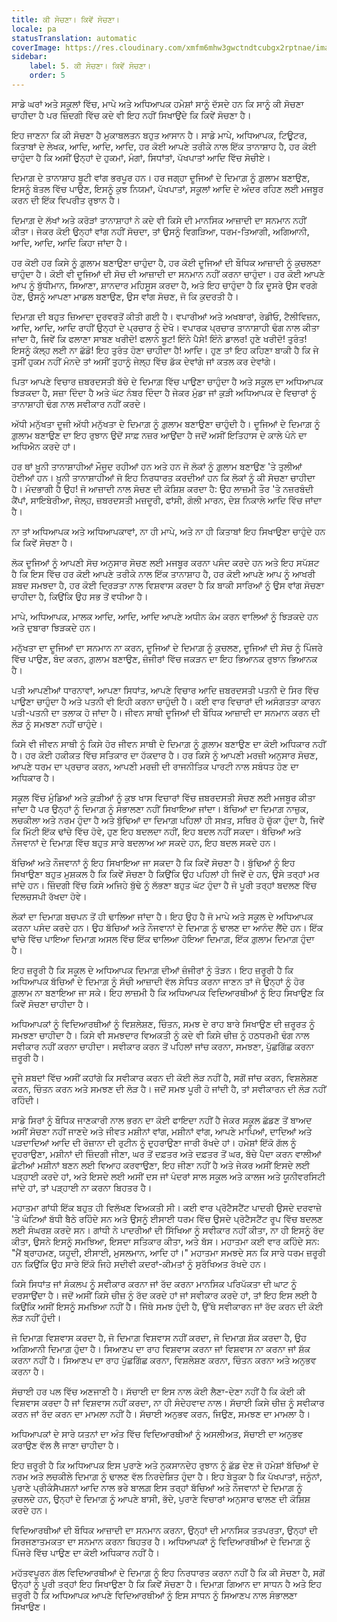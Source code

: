 ```yaml
---
title: ਕੀ ਸੋਚਣਾ। ਕਿਵੇਂ ਸੋਚਣਾ।
locale: pa
statusTranslation: automatic
coverImage: https://res.cloudinary.com/xmfm6mhw3gwctndtcubgx2rptnae/image/upload/v1740337243/small_cover_educacion_fundamental_a051170f1c.webp
sidebar:
    label: 5. ਕੀ ਸੋਚਣਾ। ਕਿਵੇਂ ਸੋਚਣਾ।
    order: 5
---
```

ਸਾਡੇ ਘਰਾਂ ਅਤੇ ਸਕੂਲਾਂ ਵਿੱਚ, ਮਾਪੇ ਅਤੇ ਅਧਿਆਪਕ ਹਮੇਸ਼ਾਂ ਸਾਨੂੰ ਦੱਸਦੇ ਹਨ ਕਿ ਸਾਨੂੰ ਕੀ ਸੋਚਣਾ ਚਾਹੀਦਾ ਹੈ ਪਰ ਜ਼ਿੰਦਗੀ ਵਿੱਚ ਕਦੇ ਵੀ ਇਹ ਨਹੀਂ ਸਿਖਾਉਂਦੇ ਕਿ ਕਿਵੇਂ ਸੋਚਣਾ ਹੈ।

ਇਹ ਜਾਣਨਾ ਕਿ ਕੀ ਸੋਚਣਾ ਹੈ ਮੁਕਾਬਲਤਨ ਬਹੁਤ ਆਸਾਨ ਹੈ। ਸਾਡੇ ਮਾਪੇ, ਅਧਿਆਪਕ, ਟਿਊਟਰ, ਕਿਤਾਬਾਂ ਦੇ ਲੇਖਕ, ਆਦਿ, ਆਦਿ, ਆਦਿ, ਹਰ ਕੋਈ ਆਪਣੇ ਤਰੀਕੇ ਨਾਲ ਇੱਕ ਤਾਨਾਸ਼ਾਹ ਹੈ, ਹਰ ਕੋਈ ਚਾਹੁੰਦਾ ਹੈ ਕਿ ਅਸੀਂ ਉਨ੍ਹਾਂ ਦੇ ਹੁਕਮਾਂ, ਮੰਗਾਂ, ਸਿਧਾਂਤਾਂ, ਪੱਖਪਾਤਾਂ ਆਦਿ ਵਿੱਚ ਸੋਚੀਏ।

ਦਿਮਾਗ਼ ਦੇ ਤਾਨਾਸ਼ਾਹ ਬੂਟੀ ਵਾਂਗ ਭਰਪੂਰ ਹਨ। ਹਰ ਜਗ੍ਹਾ ਦੂਜਿਆਂ ਦੇ ਦਿਮਾਗ਼ ਨੂੰ ਗ਼ੁਲਾਮ ਬਣਾਉਣ, ਇਸਨੂੰ ਬੋਤਲ ਵਿੱਚ ਪਾਉਣ, ਇਸਨੂੰ ਕੁਝ ਨਿਯਮਾਂ, ਪੱਖਪਾਤਾਂ, ਸਕੂਲਾਂ ਆਦਿ ਦੇ ਅੰਦਰ ਰਹਿਣ ਲਈ ਮਜਬੂਰ ਕਰਨ ਦੀ ਇੱਕ ਵਿਪਰੀਤ ਰੁਝਾਨ ਹੈ।

ਦਿਮਾਗ਼ ਦੇ ਲੱਖਾਂ ਅਤੇ ਕਰੋੜਾਂ ਤਾਨਾਸ਼ਾਹਾਂ ਨੇ ਕਦੇ ਵੀ ਕਿਸੇ ਦੀ ਮਾਨਸਿਕ ਆਜ਼ਾਦੀ ਦਾ ਸਨਮਾਨ ਨਹੀਂ ਕੀਤਾ। ਜੇਕਰ ਕੋਈ ਉਨ੍ਹਾਂ ਵਾਂਗ ਨਹੀਂ ਸੋਚਦਾ, ਤਾਂ ਉਸਨੂੰ ਵਿਗੜਿਆ, ਧਰਮ-ਤਿਆਗੀ, ਅਗਿਆਨੀ, ਆਦਿ, ਆਦਿ, ਆਦਿ ਕਿਹਾ ਜਾਂਦਾ ਹੈ।

ਹਰ ਕੋਈ ਹਰ ਕਿਸੇ ਨੂੰ ਗ਼ੁਲਾਮ ਬਣਾਉਣਾ ਚਾਹੁੰਦਾ ਹੈ, ਹਰ ਕੋਈ ਦੂਜਿਆਂ ਦੀ ਬੌਧਿਕ ਆਜ਼ਾਦੀ ਨੂੰ ਕੁਚਲਣਾ ਚਾਹੁੰਦਾ ਹੈ। ਕੋਈ ਵੀ ਦੂਜਿਆਂ ਦੀ ਸੋਚ ਦੀ ਆਜ਼ਾਦੀ ਦਾ ਸਨਮਾਨ ਨਹੀਂ ਕਰਨਾ ਚਾਹੁੰਦਾ। ਹਰ ਕੋਈ ਆਪਣੇ ਆਪ ਨੂੰ ਬੁੱਧੀਮਾਨ, ਸਿਆਣਾ, ਸ਼ਾਨਦਾਰ ਮਹਿਸੂਸ ਕਰਦਾ ਹੈ, ਅਤੇ ਇਹ ਚਾਹੁੰਦਾ ਹੈ ਕਿ ਦੂਸਰੇ ਉਸ ਵਰਗੇ ਹੋਣ, ਉਸਨੂੰ ਆਪਣਾ ਮਾਡਲ ਬਣਾਉਣ, ਉਸ ਵਾਂਗ ਸੋਚਣ, ਜੋ ਕਿ ਕੁਦਰਤੀ ਹੈ।

ਦਿਮਾਗ਼ ਦੀ ਬਹੁਤ ਜ਼ਿਆਦਾ ਦੁਰਵਰਤੋਂ ਕੀਤੀ ਗਈ ਹੈ। ਵਪਾਰੀਆਂ ਅਤੇ ਅਖਬਾਰਾਂ, ਰੇਡੀਓ, ਟੈਲੀਵਿਜ਼ਨ, ਆਦਿ, ਆਦਿ, ਆਦਿ ਰਾਹੀਂ ਉਨ੍ਹਾਂ ਦੇ ਪ੍ਰਚਾਰ ਨੂੰ ਦੇਖੋ। ਵਪਾਰਕ ਪ੍ਰਚਾਰ ਤਾਨਾਸ਼ਾਹੀ ਢੰਗ ਨਾਲ ਕੀਤਾ ਜਾਂਦਾ ਹੈ, ਜਿਵੇਂ ਕਿ ਫਲਾਣਾ ਸਾਬਣ ਖਰੀਦੋ! ਫਲਾਨੇ ਬੂਟ! ਇੰਨੇ ਪੈਸੇ! ਇੰਨੇ ਡਾਲਰ! ਹੁਣੇ ਖਰੀਦੋ! ਤੁਰੰਤ! ਇਸਨੂੰ ਕੱਲ੍ਹ ਲਈ ਨਾ ਛੱਡੋ! ਇਹ ਤੁਰੰਤ ਹੋਣਾ ਚਾਹੀਦਾ ਹੈ! ਆਦਿ। ਹੁਣ ਤਾਂ ਇਹ ਕਹਿਣਾ ਬਾਕੀ ਹੈ ਕਿ ਜੇ ਤੁਸੀਂ ਹੁਕਮ ਨਹੀਂ ਮੰਨਦੇ ਤਾਂ ਅਸੀਂ ਤੁਹਾਨੂੰ ਜੇਲ੍ਹ ਵਿੱਚ ਡੱਕ ਦੇਵਾਂਗੇ ਜਾਂ ਕਤਲ ਕਰ ਦੇਵਾਂਗੇ।

ਪਿਤਾ ਆਪਣੇ ਵਿਚਾਰ ਜ਼ਬਰਦਸਤੀ ਬੱਚੇ ਦੇ ਦਿਮਾਗ਼ ਵਿੱਚ ਪਾਉਣਾ ਚਾਹੁੰਦਾ ਹੈ ਅਤੇ ਸਕੂਲ ਦਾ ਅਧਿਆਪਕ ਝਿੜਕਦਾ ਹੈ, ਸਜ਼ਾ ਦਿੰਦਾ ਹੈ ਅਤੇ ਘੱਟ ਨੰਬਰ ਦਿੰਦਾ ਹੈ ਜੇਕਰ ਮੁੰਡਾ ਜਾਂ ਕੁੜੀ ਅਧਿਆਪਕ ਦੇ ਵਿਚਾਰਾਂ ਨੂੰ ਤਾਨਾਸ਼ਾਹੀ ਢੰਗ ਨਾਲ ਸਵੀਕਾਰ ਨਹੀਂ ਕਰਦੇ।

ਅੱਧੀ ਮਨੁੱਖਤਾ ਦੂਜੀ ਅੱਧੀ ਮਨੁੱਖਤਾ ਦੇ ਦਿਮਾਗ਼ ਨੂੰ ਗ਼ੁਲਾਮ ਬਣਾਉਣਾ ਚਾਹੁੰਦੀ ਹੈ। ਦੂਜਿਆਂ ਦੇ ਦਿਮਾਗ਼ ਨੂੰ ਗ਼ੁਲਾਮ ਬਣਾਉਣ ਦਾ ਇਹ ਰੁਝਾਨ ਉਦੋਂ ਸਾਫ਼ ਨਜ਼ਰ ਆਉਂਦਾ ਹੈ ਜਦੋਂ ਅਸੀਂ ਇਤਿਹਾਸ ਦੇ ਕਾਲੇ ਪੰਨੇ ਦਾ ਅਧਿਐਨ ਕਰਦੇ ਹਾਂ।

ਹਰ ਥਾਂ ਖ਼ੂਨੀ ਤਾਨਾਸ਼ਾਹੀਆਂ ਮੌਜੂਦ ਰਹੀਆਂ ਹਨ ਅਤੇ ਹਨ ਜੋ ਲੋਕਾਂ ਨੂੰ ਗ਼ੁਲਾਮ ਬਣਾਉਣ 'ਤੇ ਤੁਲੀਆਂ ਹੋਈਆਂ ਹਨ। ਖ਼ੂਨੀ ਤਾਨਾਸ਼ਾਹੀਆਂ ਜੋ ਇਹ ਨਿਰਧਾਰਤ ਕਰਦੀਆਂ ਹਨ ਕਿ ਲੋਕਾਂ ਨੂੰ ਕੀ ਸੋਚਣਾ ਚਾਹੀਦਾ ਹੈ। ਮੰਦਭਾਗੀ ਹੈ ਉਹ! ਜੋ ਆਜ਼ਾਦੀ ਨਾਲ ਸੋਚਣ ਦੀ ਕੋਸ਼ਿਸ਼ ਕਰਦਾ ਹੈ: ਉਹ ਲਾਜ਼ਮੀ ਤੌਰ 'ਤੇ ਨਜ਼ਰਬੰਦੀ ਕੈਂਪਾਂ, ਸਾਇਬੇਰੀਆ, ਜੇਲ੍ਹ, ਜ਼ਬਰਦਸਤੀ ਮਜ਼ਦੂਰੀ, ਫਾਂਸੀ, ਗੋਲੀ ਮਾਰਨ, ਦੇਸ਼ ਨਿਕਾਲੇ ਆਦਿ ਵਿੱਚ ਜਾਂਦਾ ਹੈ।

ਨਾ ਤਾਂ ਅਧਿਆਪਕ ਅਤੇ ਅਧਿਆਪਕਾਵਾਂ, ਨਾ ਹੀ ਮਾਪੇ, ਅਤੇ ਨਾ ਹੀ ਕਿਤਾਬਾਂ ਇਹ ਸਿਖਾਉਣਾ ਚਾਹੁੰਦੇ ਹਨ ਕਿ ਕਿਵੇਂ ਸੋਚਣਾ ਹੈ।

ਲੋਕ ਦੂਜਿਆਂ ਨੂੰ ਆਪਣੀ ਸੋਚ ਅਨੁਸਾਰ ਸੋਚਣ ਲਈ ਮਜਬੂਰ ਕਰਨਾ ਪਸੰਦ ਕਰਦੇ ਹਨ ਅਤੇ ਇਹ ਸਪੱਸ਼ਟ ਹੈ ਕਿ ਇਸ ਵਿੱਚ ਹਰ ਕੋਈ ਆਪਣੇ ਤਰੀਕੇ ਨਾਲ ਇੱਕ ਤਾਨਾਸ਼ਾਹ ਹੈ, ਹਰ ਕੋਈ ਆਪਣੇ ਆਪ ਨੂੰ ਆਖਰੀ ਸ਼ਬਦ ਸਮਝਦਾ ਹੈ, ਹਰ ਕੋਈ ਦ੍ਰਿੜਤਾ ਨਾਲ ਵਿਸ਼ਵਾਸ ਕਰਦਾ ਹੈ ਕਿ ਬਾਕੀ ਸਾਰਿਆਂ ਨੂੰ ਉਸ ਵਾਂਗ ਸੋਚਣਾ ਚਾਹੀਦਾ ਹੈ, ਕਿਉਂਕਿ ਉਹ ਸਭ ਤੋਂ ਵਧੀਆ ਹੈ।

ਮਾਪੇ, ਅਧਿਆਪਕ, ਮਾਲਕ ਆਦਿ, ਆਦਿ, ਆਦਿ ਆਪਣੇ ਅਧੀਨ ਕੰਮ ਕਰਨ ਵਾਲਿਆਂ ਨੂੰ ਝਿੜਕਦੇ ਹਨ ਅਤੇ ਦੁਬਾਰਾ ਝਿੜਕਦੇ ਹਨ।

ਮਨੁੱਖਤਾ ਦਾ ਦੂਜਿਆਂ ਦਾ ਸਨਮਾਨ ਨਾ ਕਰਨ, ਦੂਜਿਆਂ ਦੇ ਦਿਮਾਗ਼ ਨੂੰ ਕੁਚਲਣ, ਦੂਜਿਆਂ ਦੀ ਸੋਚ ਨੂੰ ਪਿੰਜਰੇ ਵਿੱਚ ਪਾਉਣ, ਬੰਦ ਕਰਨ, ਗ਼ੁਲਾਮ ਬਣਾਉਣ, ਜ਼ੰਜੀਰਾਂ ਵਿੱਚ ਜਕੜਨ ਦਾ ਇਹ ਭਿਆਨਕ ਰੁਝਾਨ ਭਿਆਨਕ ਹੈ।

ਪਤੀ ਆਪਣੀਆਂ ਧਾਰਨਾਵਾਂ, ਆਪਣਾ ਸਿਧਾਂਤ, ਆਪਣੇ ਵਿਚਾਰ ਆਦਿ ਜ਼ਬਰਦਸਤੀ ਪਤਨੀ ਦੇ ਸਿਰ ਵਿੱਚ ਪਾਉਣਾ ਚਾਹੁੰਦਾ ਹੈ ਅਤੇ ਪਤਨੀ ਵੀ ਇਹੀ ਕਰਨਾ ਚਾਹੁੰਦੀ ਹੈ। ਕਈ ਵਾਰ ਵਿਚਾਰਾਂ ਦੀ ਅਸੰਗਤਤਾ ਕਾਰਨ ਪਤੀ-ਪਤਨੀ ਦਾ ਤਲਾਕ ਹੋ ਜਾਂਦਾ ਹੈ। ਜੀਵਨ ਸਾਥੀ ਦੂਜਿਆਂ ਦੀ ਬੌਧਿਕ ਆਜ਼ਾਦੀ ਦਾ ਸਨਮਾਨ ਕਰਨ ਦੀ ਲੋੜ ਨੂੰ ਸਮਝਣਾ ਨਹੀਂ ਚਾਹੁੰਦੇ।

ਕਿਸੇ ਵੀ ਜੀਵਨ ਸਾਥੀ ਨੂੰ ਕਿਸੇ ਹੋਰ ਜੀਵਨ ਸਾਥੀ ਦੇ ਦਿਮਾਗ਼ ਨੂੰ ਗ਼ੁਲਾਮ ਬਣਾਉਣ ਦਾ ਕੋਈ ਅਧਿਕਾਰ ਨਹੀਂ ਹੈ। ਹਰ ਕੋਈ ਹਕੀਕਤ ਵਿੱਚ ਸਤਿਕਾਰ ਦਾ ਹੱਕਦਾਰ ਹੈ। ਹਰ ਕਿਸੇ ਨੂੰ ਆਪਣੀ ਮਰਜ਼ੀ ਅਨੁਸਾਰ ਸੋਚਣ, ਆਪਣੇ ਧਰਮ ਦਾ ਪ੍ਰਚਾਰ ਕਰਨ, ਆਪਣੀ ਮਰਜ਼ੀ ਦੀ ਰਾਜਨੀਤਿਕ ਪਾਰਟੀ ਨਾਲ ਸਬੰਧਤ ਹੋਣ ਦਾ ਅਧਿਕਾਰ ਹੈ।

ਸਕੂਲ ਵਿੱਚ ਮੁੰਡਿਆਂ ਅਤੇ ਕੁੜੀਆਂ ਨੂੰ ਕੁਝ ਖਾਸ ਵਿਚਾਰਾਂ ਵਿੱਚ ਜ਼ਬਰਦਸਤੀ ਸੋਚਣ ਲਈ ਮਜਬੂਰ ਕੀਤਾ ਜਾਂਦਾ ਹੈ ਪਰ ਉਨ੍ਹਾਂ ਨੂੰ ਦਿਮਾਗ਼ ਨੂੰ ਸੰਭਾਲਣਾ ਨਹੀਂ ਸਿਖਾਇਆ ਜਾਂਦਾ। ਬੱਚਿਆਂ ਦਾ ਦਿਮਾਗ਼ ਨਾਜ਼ੁਕ, ਲਚਕੀਲਾ ਅਤੇ ਨਰਮ ਹੁੰਦਾ ਹੈ ਅਤੇ ਬੁੱਢਿਆਂ ਦਾ ਦਿਮਾਗ਼ ਪਹਿਲਾਂ ਹੀ ਸਖ਼ਤ, ਸਥਿਰ ਹੋ ਚੁੱਕਾ ਹੁੰਦਾ ਹੈ, ਜਿਵੇਂ ਕਿ ਮਿੱਟੀ ਇੱਕ ਢਾਂਚੇ ਵਿੱਚ ਹੋਵੇ, ਹੁਣ ਇਹ ਬਦਲਦਾ ਨਹੀਂ, ਇਹ ਬਦਲ ਨਹੀਂ ਸਕਦਾ। ਬੱਚਿਆਂ ਅਤੇ ਨੌਜਵਾਨਾਂ ਦੇ ਦਿਮਾਗ਼ ਵਿੱਚ ਬਹੁਤ ਸਾਰੇ ਬਦਲਾਅ ਆ ਸਕਦੇ ਹਨ, ਇਹ ਬਦਲ ਸਕਦੇ ਹਨ।

ਬੱਚਿਆਂ ਅਤੇ ਨੌਜਵਾਨਾਂ ਨੂੰ ਇਹ ਸਿਖਾਇਆ ਜਾ ਸਕਦਾ ਹੈ ਕਿ ਕਿਵੇਂ ਸੋਚਣਾ ਹੈ। ਬੁੱਢਿਆਂ ਨੂੰ ਇਹ ਸਿਖਾਉਣਾ ਬਹੁਤ ਮੁਸ਼ਕਲ ਹੈ ਕਿ ਕਿਵੇਂ ਸੋਚਣਾ ਹੈ ਕਿਉਂਕਿ ਉਹ ਪਹਿਲਾਂ ਹੀ ਜਿਵੇਂ ਦੇ ਹਨ, ਉਸੇ ਤਰ੍ਹਾਂ ਮਰ ਜਾਂਦੇ ਹਨ। ਜ਼ਿੰਦਗੀ ਵਿੱਚ ਕਿਸੇ ਅਜਿਹੇ ਬੁੱਢੇ ਨੂੰ ਲੱਭਣਾ ਬਹੁਤ ਘੱਟ ਹੁੰਦਾ ਹੈ ਜੋ ਪੂਰੀ ਤਰ੍ਹਾਂ ਬਦਲਣ ਵਿੱਚ ਦਿਲਚਸਪੀ ਰੱਖਦਾ ਹੋਵੇ।

ਲੋਕਾਂ ਦਾ ਦਿਮਾਗ਼ ਬਚਪਨ ਤੋਂ ਹੀ ਢਾਲਿਆ ਜਾਂਦਾ ਹੈ। ਇਹ ਉਹ ਹੈ ਜੋ ਮਾਪੇ ਅਤੇ ਸਕੂਲ ਦੇ ਅਧਿਆਪਕ ਕਰਨਾ ਪਸੰਦ ਕਰਦੇ ਹਨ। ਉਹ ਬੱਚਿਆਂ ਅਤੇ ਨੌਜਵਾਨਾਂ ਦੇ ਦਿਮਾਗ਼ ਨੂੰ ਢਾਲਣ ਦਾ ਆਨੰਦ ਲੈਂਦੇ ਹਨ। ਇੱਕ ਢਾਂਚੇ ਵਿੱਚ ਪਾਇਆ ਦਿਮਾਗ਼ ਅਸਲ ਵਿੱਚ ਇੱਕ ਢਾਲਿਆ ਹੋਇਆ ਦਿਮਾਗ਼, ਇੱਕ ਗ਼ੁਲਾਮ ਦਿਮਾਗ਼ ਹੁੰਦਾ ਹੈ।

ਇਹ ਜ਼ਰੂਰੀ ਹੈ ਕਿ ਸਕੂਲ ਦੇ ਅਧਿਆਪਕ ਦਿਮਾਗ਼ ਦੀਆਂ ਜ਼ੰਜੀਰਾਂ ਨੂੰ ਤੋੜਨ। ਇਹ ਜ਼ਰੂਰੀ ਹੈ ਕਿ ਅਧਿਆਪਕ ਬੱਚਿਆਂ ਦੇ ਦਿਮਾਗ਼ ਨੂੰ ਸੱਚੀ ਆਜ਼ਾਦੀ ਵੱਲ ਸੇਧਿਤ ਕਰਨਾ ਜਾਣਨ ਤਾਂ ਜੋ ਉਨ੍ਹਾਂ ਨੂੰ ਹੋਰ ਗ਼ੁਲਾਮ ਨਾ ਬਣਾਇਆ ਜਾ ਸਕੇ। ਇਹ ਲਾਜ਼ਮੀ ਹੈ ਕਿ ਅਧਿਆਪਕ ਵਿਦਿਆਰਥੀਆਂ ਨੂੰ ਇਹ ਸਿਖਾਉਣ ਕਿ ਕਿਵੇਂ ਸੋਚਣਾ ਚਾਹੀਦਾ ਹੈ।

ਅਧਿਆਪਕਾਂ ਨੂੰ ਵਿਦਿਆਰਥੀਆਂ ਨੂੰ ਵਿਸ਼ਲੇਸ਼ਣ, ਚਿੰਤਨ, ਸਮਝ ਦੇ ਰਾਹ ਬਾਰੇ ਸਿਖਾਉਣ ਦੀ ਜ਼ਰੂਰਤ ਨੂੰ ਸਮਝਣਾ ਚਾਹੀਦਾ ਹੈ। ਕਿਸੇ ਵੀ ਸਮਝਦਾਰ ਵਿਅਕਤੀ ਨੂੰ ਕਦੇ ਵੀ ਕਿਸੇ ਚੀਜ਼ ਨੂੰ ਹਠਧਰਮੀ ਢੰਗ ਨਾਲ ਸਵੀਕਾਰ ਨਹੀਂ ਕਰਨਾ ਚਾਹੀਦਾ। ਸਵੀਕਾਰ ਕਰਨ ਤੋਂ ਪਹਿਲਾਂ ਜਾਂਚ ਕਰਨਾ, ਸਮਝਣਾ, ਪੁੱਛਗਿੱਛ ਕਰਨਾ ਜ਼ਰੂਰੀ ਹੈ।

ਦੂਜੇ ਸ਼ਬਦਾਂ ਵਿੱਚ ਅਸੀਂ ਕਹਾਂਗੇ ਕਿ ਸਵੀਕਾਰ ਕਰਨ ਦੀ ਕੋਈ ਲੋੜ ਨਹੀਂ ਹੈ, ਸਗੋਂ ਜਾਂਚ ਕਰਨ, ਵਿਸ਼ਲੇਸ਼ਣ ਕਰਨ, ਚਿੰਤਨ ਕਰਨ ਅਤੇ ਸਮਝਣ ਦੀ ਲੋੜ ਹੈ। ਜਦੋਂ ਸਮਝ ਪੂਰੀ ਹੋ ਜਾਂਦੀ ਹੈ, ਤਾਂ ਸਵੀਕਾਰਨ ਦੀ ਲੋੜ ਨਹੀਂ ਰਹਿੰਦੀ।

ਸਾਡੇ ਸਿਰਾਂ ਨੂੰ ਬੌਧਿਕ ਜਾਣਕਾਰੀ ਨਾਲ ਭਰਨ ਦਾ ਕੋਈ ਫਾਇਦਾ ਨਹੀਂ ਹੈ ਜੇਕਰ ਸਕੂਲ ਛੱਡਣ ਤੋਂ ਬਾਅਦ ਅਸੀਂ ਸੋਚਣਾ ਨਹੀਂ ਜਾਣਦੇ ਅਤੇ ਜੀਵਤ ਮਸ਼ੀਨਾਂ ਵਾਂਗ, ਮਸ਼ੀਨਾਂ ਵਾਂਗ, ਆਪਣੇ ਮਾਪਿਆਂ, ਦਾਦਿਆਂ ਅਤੇ ਪੜਦਾਦਿਆਂ ਆਦਿ ਦੀ ਰੋਜ਼ਾਨਾ ਦੀ ਰੁਟੀਨ ਨੂੰ ਦੁਹਰਾਉਣਾ ਜਾਰੀ ਰੱਖਦੇ ਹਾਂ। ਹਮੇਸ਼ਾਂ ਇੱਕੋ ਗੱਲ ਨੂੰ ਦੁਹਰਾਉਣਾ, ਮਸ਼ੀਨਾਂ ਦੀ ਜ਼ਿੰਦਗੀ ਜੀਣਾ, ਘਰ ਤੋਂ ਦਫ਼ਤਰ ਅਤੇ ਦਫ਼ਤਰ ਤੋਂ ਘਰ, ਬੱਚੇ ਪੈਦਾ ਕਰਨ ਵਾਲੀਆਂ ਛੋਟੀਆਂ ਮਸ਼ੀਨਾਂ ਬਣਨ ਲਈ ਵਿਆਹ ਕਰਵਾਉਣਾ, ਇਹ ਜੀਣਾ ਨਹੀਂ ਹੈ ਅਤੇ ਜੇਕਰ ਅਸੀਂ ਇਸਦੇ ਲਈ ਪੜ੍ਹਾਈ ਕਰਦੇ ਹਾਂ, ਅਤੇ ਇਸਦੇ ਲਈ ਅਸੀਂ ਦਸ ਜਾਂ ਪੰਦਰਾਂ ਸਾਲ ਸਕੂਲ ਅਤੇ ਕਾਲਜ ਅਤੇ ਯੂਨੀਵਰਸਿਟੀ ਜਾਂਦੇ ਹਾਂ, ਤਾਂ ਪੜ੍ਹਾਈ ਨਾ ਕਰਨਾ ਬਿਹਤਰ ਹੈ।

ਮਹਾਤਮਾ ਗਾਂਧੀ ਇੱਕ ਬਹੁਤ ਹੀ ਵਿਲੱਖਣ ਵਿਅਕਤੀ ਸੀ। ਕਈ ਵਾਰ ਪ੍ਰੋਟੈਸਟੈਂਟ ਪਾਦਰੀ ਉਸਦੇ ਦਰਵਾਜ਼ੇ 'ਤੇ ਘੰਟਿਆਂ ਬੱਧੀ ਬੈਠੇ ਰਹਿੰਦੇ ਸਨ ਅਤੇ ਉਸਨੂੰ ਈਸਾਈ ਧਰਮ ਵਿੱਚ ਉਸਦੇ ਪ੍ਰੋਟੈਸਟੈਂਟ ਰੂਪ ਵਿੱਚ ਬਦਲਣ ਲਈ ਸੰਘਰਸ਼ ਕਰਦੇ ਸਨ। ਗਾਂਧੀ ਨੇ ਪਾਦਰੀਆਂ ਦੀ ਸਿੱਖਿਆ ਨੂੰ ਸਵੀਕਾਰ ਨਹੀਂ ਕੀਤਾ, ਨਾ ਹੀ ਇਸਨੂੰ ਰੱਦ ਕੀਤਾ, ਉਸਨੇ ਇਸਨੂੰ ਸਮਝਿਆ, ਇਸਦਾ ਸਤਿਕਾਰ ਕੀਤਾ, ਅਤੇ ਬੱਸ। ਮਹਾਤਮਾ ਕਈ ਵਾਰ ਕਹਿੰਦੇ ਸਨ: "ਮੈਂ ਬ੍ਰਾਹਮਣ, ਯਹੂਦੀ, ਈਸਾਈ, ਮੁਸਲਮਾਨ, ਆਦਿ ਹਾਂ।" ਮਹਾਤਮਾ ਸਮਝਦੇ ਸਨ ਕਿ ਸਾਰੇ ਧਰਮ ਜ਼ਰੂਰੀ ਹਨ ਕਿਉਂਕਿ ਉਹ ਸਾਰੇ ਇੱਕੋ ਜਿਹੇ ਸਦੀਵੀ ਕਦਰਾਂ-ਕੀਮਤਾਂ ਨੂੰ ਸੁਰੱਖਿਅਤ ਰੱਖਦੇ ਹਨ।

ਕਿਸੇ ਸਿਧਾਂਤ ਜਾਂ ਸੰਕਲਪ ਨੂੰ ਸਵੀਕਾਰ ਕਰਨਾ ਜਾਂ ਰੱਦ ਕਰਨਾ ਮਾਨਸਿਕ ਪਰਿਪੱਕਤਾ ਦੀ ਘਾਟ ਨੂੰ ਦਰਸਾਉਂਦਾ ਹੈ। ਜਦੋਂ ਅਸੀਂ ਕਿਸੇ ਚੀਜ਼ ਨੂੰ ਰੱਦ ਕਰਦੇ ਹਾਂ ਜਾਂ ਸਵੀਕਾਰ ਕਰਦੇ ਹਾਂ, ਤਾਂ ਇਹ ਇਸ ਲਈ ਹੈ ਕਿਉਂਕਿ ਅਸੀਂ ਇਸਨੂੰ ਸਮਝਿਆ ਨਹੀਂ ਹੈ। ਜਿੱਥੇ ਸਮਝ ਹੁੰਦੀ ਹੈ, ਉੱਥੇ ਸਵੀਕਾਰਨ ਜਾਂ ਰੱਦ ਕਰਨ ਦੀ ਕੋਈ ਲੋੜ ਨਹੀਂ ਹੁੰਦੀ।

ਜੋ ਦਿਮਾਗ਼ ਵਿਸ਼ਵਾਸ ਕਰਦਾ ਹੈ, ਜੋ ਦਿਮਾਗ਼ ਵਿਸ਼ਵਾਸ ਨਹੀਂ ਕਰਦਾ, ਜੋ ਦਿਮਾਗ਼ ਸ਼ੱਕ ਕਰਦਾ ਹੈ, ਉਹ ਅਗਿਆਨੀ ਦਿਮਾਗ਼ ਹੁੰਦਾ ਹੈ। ਸਿਆਣਪ ਦਾ ਰਾਹ ਵਿਸ਼ਵਾਸ ਕਰਨਾ ਜਾਂ ਵਿਸ਼ਵਾਸ ਨਾ ਕਰਨਾ ਜਾਂ ਸ਼ੱਕ ਕਰਨਾ ਨਹੀਂ ਹੈ। ਸਿਆਣਪ ਦਾ ਰਾਹ ਪੁੱਛਗਿੱਛ ਕਰਨਾ, ਵਿਸ਼ਲੇਸ਼ਣ ਕਰਨਾ, ਚਿੰਤਨ ਕਰਨਾ ਅਤੇ ਅਨੁਭਵ ਕਰਨਾ ਹੈ।

ਸੱਚਾਈ ਹਰ ਪਲ ਵਿੱਚ ਅਣਜਾਣੀ ਹੈ। ਸੱਚਾਈ ਦਾ ਇਸ ਨਾਲ ਕੋਈ ਲੈਣਾ-ਦੇਣਾ ਨਹੀਂ ਹੈ ਕਿ ਕੋਈ ਕੀ ਵਿਸ਼ਵਾਸ ਕਰਦਾ ਹੈ ਜਾਂ ਵਿਸ਼ਵਾਸ ਨਹੀਂ ਕਰਦਾ, ਨਾ ਹੀ ਸੰਦੇਹਵਾਦ ਨਾਲ। ਸੱਚਾਈ ਕਿਸੇ ਚੀਜ਼ ਨੂੰ ਸਵੀਕਾਰ ਕਰਨ ਜਾਂ ਰੱਦ ਕਰਨ ਦਾ ਮਾਮਲਾ ਨਹੀਂ ਹੈ। ਸੱਚਾਈ ਅਨੁਭਵ ਕਰਨ, ਜਿਉਣ, ਸਮਝਣ ਦਾ ਮਾਮਲਾ ਹੈ।

ਅਧਿਆਪਕਾਂ ਦੇ ਸਾਰੇ ਯਤਨਾਂ ਦਾ ਅੰਤ ਵਿੱਚ ਵਿਦਿਆਰਥੀਆਂ ਨੂੰ ਅਸਲੀਅਤ, ਸੱਚਾਈ ਦਾ ਅਨੁਭਵ ਕਰਾਉਣ ਵੱਲ ਲੈ ਜਾਣਾ ਚਾਹੀਦਾ ਹੈ।

ਇਹ ਜ਼ਰੂਰੀ ਹੈ ਕਿ ਅਧਿਆਪਕ ਇਸ ਪੁਰਾਣੇ ਅਤੇ ਨੁਕਸਾਨਦੇਹ ਰੁਝਾਨ ਨੂੰ ਛੱਡ ਦੇਣ ਜੋ ਹਮੇਸ਼ਾਂ ਬੱਚਿਆਂ ਦੇ ਨਰਮ ਅਤੇ ਲਚਕੀਲੇ ਦਿਮਾਗ਼ ਨੂੰ ਢਾਲਣ ਵੱਲ ਨਿਰਦੇਸ਼ਿਤ ਹੁੰਦਾ ਹੈ। ਇਹ ਬੇਤੁਕਾ ਹੈ ਕਿ ਪੱਖਪਾਤਾਂ, ਜਨੂੰਨਾਂ, ਪੁਰਾਣੇ ਪ੍ਰੀਕੰਸੈਪਸ਼ਨਾਂ ਆਦਿ ਨਾਲ ਭਰੇ ਬਾਲਗ਼ ਇਸ ਤਰ੍ਹਾਂ ਬੱਚਿਆਂ ਅਤੇ ਨੌਜਵਾਨਾਂ ਦੇ ਦਿਮਾਗ਼ ਨੂੰ ਕੁਚਲਦੇ ਹਨ, ਉਨ੍ਹਾਂ ਦੇ ਦਿਮਾਗ਼ ਨੂੰ ਆਪਣੇ ਬਾਸੀ, ਭੱਦੇ, ਪੁਰਾਣੇ ਵਿਚਾਰਾਂ ਅਨੁਸਾਰ ਢਾਲਣ ਦੀ ਕੋਸ਼ਿਸ਼ ਕਰਦੇ ਹਨ।

ਵਿਦਿਆਰਥੀਆਂ ਦੀ ਬੌਧਿਕ ਆਜ਼ਾਦੀ ਦਾ ਸਨਮਾਨ ਕਰਨਾ, ਉਨ੍ਹਾਂ ਦੀ ਮਾਨਸਿਕ ਤਤਪਰਤਾ, ਉਨ੍ਹਾਂ ਦੀ ਸਿਰਜਣਾਤਮਕਤਾ ਦਾ ਸਨਮਾਨ ਕਰਨਾ ਬਿਹਤਰ ਹੈ। ਅਧਿਆਪਕਾਂ ਨੂੰ ਵਿਦਿਆਰਥੀਆਂ ਦੇ ਦਿਮਾਗ਼ ਨੂੰ ਪਿੰਜਰੇ ਵਿੱਚ ਪਾਉਣ ਦਾ ਕੋਈ ਅਧਿਕਾਰ ਨਹੀਂ ਹੈ।

ਮਹੱਤਵਪੂਰਨ ਗੱਲ ਵਿਦਿਆਰਥੀਆਂ ਦੇ ਦਿਮਾਗ਼ ਨੂੰ ਇਹ ਨਿਰਧਾਰਤ ਕਰਨਾ ਨਹੀਂ ਹੈ ਕਿ ਕੀ ਸੋਚਣਾ ਹੈ, ਸਗੋਂ ਉਨ੍ਹਾਂ ਨੂੰ ਪੂਰੀ ਤਰ੍ਹਾਂ ਇਹ ਸਿਖਾਉਣਾ ਹੈ ਕਿ ਕਿਵੇਂ ਸੋਚਣਾ ਹੈ। ਦਿਮਾਗ਼ ਗਿਆਨ ਦਾ ਸਾਧਨ ਹੈ ਅਤੇ ਇਹ ਜ਼ਰੂਰੀ ਹੈ ਕਿ ਅਧਿਆਪਕ ਆਪਣੇ ਵਿਦਿਆਰਥੀਆਂ ਨੂੰ ਇਸ ਸਾਧਨ ਨੂੰ ਸਿਆਣਪ ਨਾਲ ਸੰਭਾਲਣਾ ਸਿਖਾਉਣ।

